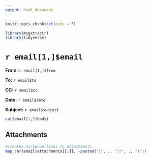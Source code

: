 ```yaml
---
output: html_document
---
```


```r
knitr::opts_chunk$set(echo = F)
```


```r
library(msgxtractr)
library(tidyverse)
```

# `r email[1,]$email`

**From:** `r email[1,]$from`

**To:** `r email$to`

**CC:** `r email$cc`

**Date:** `r email$date`

**Subject:** `r email$subject`


```r
cat(email[1,]$body)
```

## Attachments
```r
#creates markdown links to attachments
map_chr(email$attachments[[1]], ~paste0("[", ., "](", ., ")"))

```